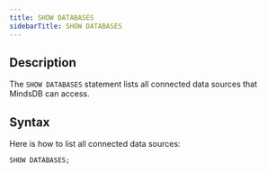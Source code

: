 ```yaml
---
title: SHOW DATABASES
sidebarTitle: SHOW DATABASES
---
```


## Description

The `SHOW DATABASES` statement lists all connected data sources that MindsDB can access.

## Syntax

Here is how to list all connected data sources:

```sql
SHOW DATABASES;
```
